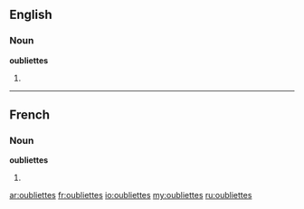 ==English==

===Noun===
'''oubliettes'''

# {{plural of|oubliette}}

----

==French==

===Noun===
'''oubliettes''' {{f}} {{p}}

# {{plural of|oubliette|lang=fr}}

[[ar:oubliettes]]
[[fr:oubliettes]]
[[io:oubliettes]]
[[my:oubliettes]]
[[ru:oubliettes]]